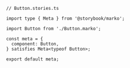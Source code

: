 ```tsx
// Button.stories.ts

import type { Meta } from '@storybook/marko';

import Button from './Button.marko';

const meta = {
  component: Button,
} satisfies Meta<typeof Button>;

export default meta;
```
